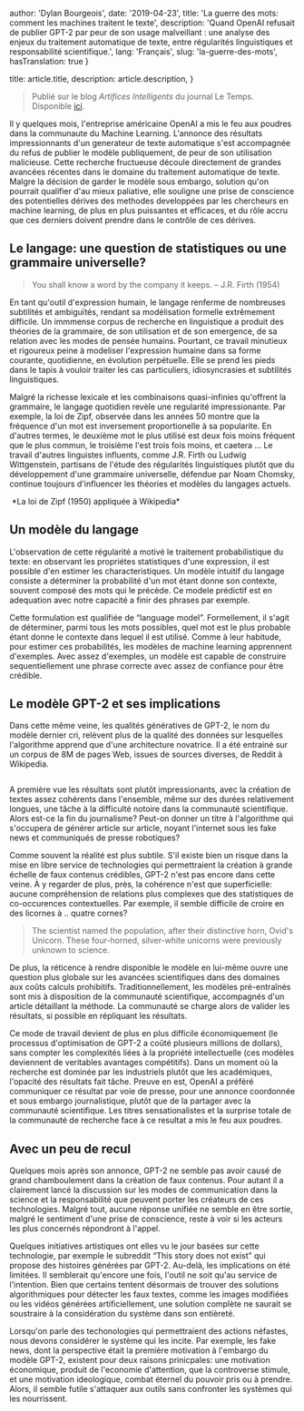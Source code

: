 
  author: 'Dylan Bourgeois',
  date: '2019-04-23',
  title: 'La guerre des mots: comment les machines traitent le texte',
  description: 'Quand OpenAI refusait de publier GPT-2 par peur de son usage malveillant : une analyse des enjeux du traitement automatique de texte, entre régularités linguistiques et responsabilité scientifique.',
  lang: 'Français',
  slug: 'la-guerre-des-mots',
  hasTranslation: true
}

  title: article.title,
  description: article.description,
}


> Publié sur le blog _Artifices Intelligents_ du journal Le Temps. Disponible [ici](https://blogs.letemps.ch/dylan-bourgeois/2019/04/23/la-guerre-des-mots-comment-les-machines-traitent-le-texte/).

Il y quelques mois, l'entreprise américaine OpenAI a mis le feu aux poudres dans la communaute du Machine Learning. L'annonce des résultats impressionnants d'un generateur de texte automatique s'est accompagnée du refus de publier le modèle publiquement, de peur de son utilisation malicieuse. Cette recherche fructueuse découle directement de grandes avancées récentes dans le domaine du traitement automatique de texte. Malgre la décision de garder le modèle sous embargo, solution qu'on pourrait qualifier d'au mieux paliative, elle souligne une prise de conscience des potentielles dérives des methodes developpées par les chercheurs en machine learning, de plus en plus puissantes et efficaces, et du rôle accru que ces derniers doivent prendre dans le contrôle de ces dérives.

## Le langage: une question de statistiques ou une grammaire universelle?

> You shall know a word by the company it keeps. – J.R. Firth (1954)

En tant qu'outil d'expression humain, le langage renferme de nombreuses subtilités et ambiguïtés, rendant sa modélisation formelle extrêmement difficile. Un immmense corpus de recherche en linguistique a produit des théories de la grammaire, de son utilisation et de son emergence, de sa relation avec les modes de pensée humains. Pourtant, ce travail minutieux et rigoureux peine à modeliser l'expression humaine dans sa forme courante, quotidienne, en évolution perpétuelle. Elle se prend les pieds dans le tapis à vouloir traiter les cas particuliers, idiosyncrasies et subtilités linguistiques.

Malgré la richesse lexicale et les combinaisons quasi-infinies qu'offrent la grammaire, le langage quotidien revèle une regularité impressionante. Par exemple, la loi de Zipf, observée dans les années 50 montre que la fréquence d'un mot est inversement proportionelle à sa popularite. En d'autres termes, le deuxième mot le plus utilisé est deux fois moins fréquent que le plus commun, le troisième l'est trois fois moins, et caetera … Le travail d'autres linguistes influents, comme J.R. Firth ou Ludwig Wittgenstein, partisans de l'étude des régularités linguistiques plutôt que du développement d'une grammaire universelle, défendue par Noam Chomsky, continue toujours d'influencer les théories et modèles du langages actuels.

<Image src={zipfWiki} alt="" />
*La loi de Zipf (1950) appliquée à Wikipedia*


## Un modèle du langage

 

L'observation de cette régularité a motivé le traitement probabilistique du texte: en observant les propriétes statistiques d'une expression, il est possible d'en estimer les characteristiques. Un modèle intuitif du langage consiste a déterminer la probabilité d'un mot étant donne son contexte, souvent composé des mots qui le précède. Ce modele prédictif est en adequation avec notre capacité a finir des phrases par exemple.

Cette formulation est qualifiée de “language model”. Formellement, il s'agit de déterminer, parmi tous les mots possibles, quel mot est le plus probable étant donne le contexte dans lequel il est utilisé. Comme à leur habitude, pour estimer ces probabilités, les modèles de machine learning apprennent d'exemples. Avec assez d'exemples, un modèle est capable de construire sequentiellement une phrase correcte avec assez de confiance pour être crédible.

## Le modèle GPT-2 et ses implications

Dans cette même veine, les qualités génératives de GPT-2, le nom du modèle dernier cri, relèvent plus de la qualité des données sur lesquelles l'algorithme apprend que d'une architecture novatrice. Il a été entrainé sur un corpus de 8M de pages Web, issues de sources diverses, de Reddit à Wikipedia.

<Image src={promptExample} alt="" />


A première vue les résultats sont plutôt impressionants, avec la création de textes assez cohérents dans l'ensemble, même sur des durées relativement longues, une tâche à la difficulté notoire dans la communauté scientifique. Alors est-ce la fin du journalisme? Peut-on donner un titre à l'algorithme qui s'occupera de générer article sur article, noyant l'internet sous les fake news et communiqués de presse robotiques?

Comme souvent la réalité est plus subtile. S'il existe bien un risque dans la mise en libre service de technologies qui permettraient la création à grande échelle de faux contenus crédibles, GPT-2 n'est pas encore dans cette veine. À y regarder de plus, près, la cohérence n'est que superficielle: aucune compréhension de relations plus complexes que des statistiques de co-occurences contextuelles. Par exemple, il semble difficile de croire en des licornes à .. quatre cornes?

> The scientist named the population, after their distinctive horn, Ovid's Unicorn. These four-horned, silver-white unicorns were previously unknown to science.

De plus, la réticence à rendre disponible le modèle en lui-même ouvre une question plus globale sur les avancées scientifiques dans des domaines aux coûts calculs prohibitifs. Traditionnellement, les modèles pré-entraînés sont mis à disposition de la communauté scientifique, accompagnés d'un article détaillant la méthode. La communauté se charge alors de valider les résultats, si possible en répliquant les résultats.

 

Ce mode de travail devient de plus en plus difficile économiquement (le processus d'optimisation de GPT-2 a coûté plusieurs millions de dollars), sans compter les complexités liées à la propriété intellectuelle (ces modèles deviennent de veritables avantages compétitifs). Dans un moment où la recherche est dominée par les industriels plutôt que les académiques, l'opacité des résultats fait tâche. Preuve en est, OpenAI a préféré communiquer ce résultat par voie de presse, pour une annonce coordonnée et sous embargo journalistique, plutôt que de la partager avec la communauté scientifique. Les titres sensationalistes et la surprise totale de la communauté de recherche face à ce resultat a mis le feu aux poudres.

## Avec un peu de recul 

Quelques mois après son annonce, GPT-2 ne semble pas avoir causé de grand chamboulement dans la création de faux contenus. Pour autant il a clairement lancé la discussion sur les modes de communication dans la science et la responsabilité que peuvent porter les créateurs de ces technologies. Malgré tout, aucune réponse unifiée ne semble en être sortie, malgré le sentiment d'une prise de conscience, reste à voir si les acteurs les plus concernés répondront à l'appel.

Quelques initiatives artistiques ont elles vu le jour basées sur cette technologie, par exemple le subreddit “This story does not exist” qui propose des histoires générées par GPT-2. Au-delà, les implications on été limitées. Il semblerait qu'encore une fois, l'outil ne soit qu'au service de l'intention. Bien que certains tentent désormais de trouver des solutions algorithmiques pour détecter les faux textes, comme les images modifiées ou les vidéos générées artificiellement, une solution complète ne saurait se soustraire à la considération du système dans son entièreté.

Lorsqu'on parle des techonologies qui permettraient des actions néfastes, nous devons considérer le système qui les incite. Par exemple, les fake news, dont la perspective était la première motivation à l'embargo du modèle GPT-2, existent pour deux raisons prinicpales: une motivation économique, produit de l'economie d'attention, que la controverse stimule, et une motivation ideologique, combat éternel du pouvoir pris ou à prendre. Alors, il semble futile s'attaquer aux outils sans confronter les systèmes qui les nourrissent.